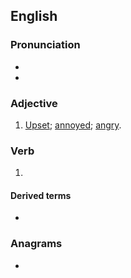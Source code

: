 ==English==

===Pronunciation===
* {{IPA|en|/tʃiːzd/}}
* {{rhymes|en|iːzd|s=1}}

===Adjective===
{{en-adj}}

# {{lb|en|Canada|chiefly|MTE|informal}} [[upset|Upset]]; [[annoyed]]; [[angry]].

===Verb===
{{head|en|verb form}}

# {{en-past of|cheese}}

====Derived terms====
* {{l|en|cheesed off}}

===Anagrams===
* {{anagrams|en|a=cdeeehs|deeches|seeched}}